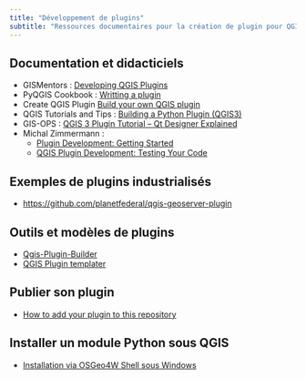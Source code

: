 ```yaml
---
title: "Développement de plugins"
subtitle: "Ressources documentaires pour la création de plugin pour QGIS"
---
```


## Documentation et didacticiels

- GISMentors : [Developing QGIS Plugins](https://training.gismentors.eu/qgis-plugins/index.html)
- PyQGIS Cookbook : [Writting a plugin](https://docs.qgis.org/3.22/en/docs/pyqgis_developer_cookbook/plugins/plugins.html#writing-a-plugin)
- Create QGIS Plugin [Build your own QGIS plugin](https://create-qgis-plugin.readthedocs.io/en/latest/index.html)
- QGIS Tutorials and Tips : [Building a Python Plugin (QGIS3)](https://www.qgistutorials.com/en/docs/3/building_a_python_plugin.html)
- GIS-OPS : [QGIS 3 Plugin Tutorial – Qt Designer Explained](https://gis-ops.com/qgis-3-plugin-tutorial-qt-designer-explained/)
- Michal Zimmermann :
  * [Plugin Development: Getting Started](https://www.zimmi.cz/posts/2017/qgis-plugin-development-getting-started/)
  * [QGIS Plugin Development: Testing Your Code](https://www.zimmi.cz/posts/2017/qgis-plugin-development-testing-your-code/)

## Exemples de plugins industrialisés

- [https://github.com/planetfederal/qgis-geoserver-plugin](https://github.com/planetfederal/qgis-geoserver-plugin)


## Outils et modèles de plugins

- [Qgis-Plugin-Builder](https://github.com/g-sherman/Qgis-Plugin-Builder)
- [QGIS Plugin templater](https://oslandia.gitlab.io/qgis/template-qgis-plugin/)


## Publier son plugin

- [How to add your plugin to this repository](https://plugins.qgis.org/publish/)

## Installer un module Python sous QGIS
- [Installation via OSGeo4W Shell sous Windows](https://gis.stackexchange.com/questions/80272/distributing-qgis-plugin-which-depends-on-certain-python-packages)